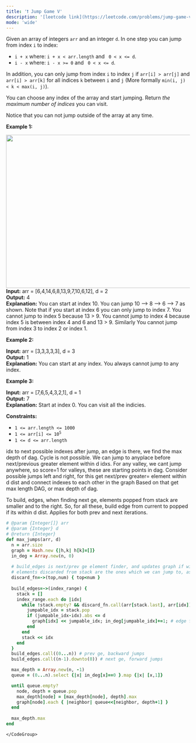 ```yaml
---
title: '❗️ Jump Game V'
description: '[leetcode link](https://leetcode.com/problems/jump-game-v/description/)'
mode: 'wide'
---
```

<Tabs>
  <Tab title="Question" icon="circle-question" iconType="regular">
    <Card>
      <p>Given an array of&nbsp;integers <code>arr</code> and an integer <code>d</code>. In one step you can jump from index <code>i</code> to index:</p>  <ul>  <li><code>i + x</code> where:&nbsp;<code>i + x &lt; arr.length</code> and <code> 0 &lt;&nbsp;x &lt;= d</code>.</li>  <li><code>i - x</code> where:&nbsp;<code>i - x &gt;= 0</code> and <code> 0 &lt;&nbsp;x &lt;= d</code>.</li> </ul>  <p>In addition, you can only jump from index <code>i</code> to index <code>j</code>&nbsp;if <code>arr[i] &gt; arr[j]</code> and <code>arr[i] &gt; arr[k]</code> for all indices <code>k</code> between <code>i</code> and <code>j</code> (More formally <code>min(i,&nbsp;j) &lt; k &lt; max(i, j)</code>).</p>  <p>You can choose any index of the array and start jumping. Return <em>the maximum number of indices</em>&nbsp;you can visit.</p>  <p>Notice that you can not jump outside of the array at any time.</p>   <p><strong class="example">Example 1:</strong></p> <img alt="" src="https://assets.leetcode.com/uploads/2020/01/23/meta-chart.jpeg" style="width: 633px; height: 419px;" />  <strong>Input:</strong> arr = [6,4,14,6,8,13,9,7,10,6,12], d = 2 <br/> <strong>Output:</strong> 4 <br/> <strong>Explanation:</strong> You can start at index 10. You can jump 10 --&gt; 8 --&gt; 6 --&gt; 7 as shown. Note that if you start at index 6 you can only jump to index 7. You cannot jump to index 5 because 13 &gt; 9. You cannot jump to index 4 because index 5 is between index 4 and 6 and 13 &gt; 9. Similarly You cannot jump from index 3 to index 2 or index 1.   <p><strong class="example">Example 2:</strong></p>   <strong>Input:</strong> arr = [3,3,3,3,3], d = 3 <br/> <strong>Output:</strong> 1 <br/> <strong>Explanation:</strong> You can start at any index. You always cannot jump to any index.   <p><strong class="example">Example 3:</strong></p>   <strong>Input:</strong> arr = [7,6,5,4,3,2,1], d = 1 <br/> <strong>Output:</strong> 7 <br/> <strong>Explanation:</strong> Start at index 0. You can visit all the indicies.     <p><strong>Constraints:</strong></p>  <ul>  <li><code>1 &lt;= arr.length &lt;= 1000</code></li>  <li><code>1 &lt;= arr[i] &lt;= 10<sup>5</sup></code></li>  <li><code>1 &lt;= d &lt;= arr.length</code></li> </ul> 
    </Card>
  </Tab>
  <Tab title="Solution" icon="lightbulb" iconType="regular" >
    <Card>
      idx to next possible indexes after jump, an edge is there, we find the max depth of dag. Cycle is not possible. We can jump to anyplace before next/previous greater element within d idxs.
For any valley, we cant jump anywhere, so score=1 for valleys, these are starting points in dag.
Consider possible jumps left and right, for this get next/prev greater= element within d dist
and connect indexes to each other in the graph
Based on that get max length DAG, or max depth of dag.

To build, edges, when finding next ge, elements popped from stack are smaller and to the right. So, for all these, build edge from current to popped if its within d dist. Applies for both prev and next iterations.
    </Card>
  <Expandable title="code">
    <CodeGroup dropdown>
```ruby title="Jump Game V" lines
# @param {Integer[]} arr
# @param {Integer} d
# @return {Integer}
def max_jumps(arr, d)
  n = arr.size
  graph = Hash.new {|h,k| h[k]=[]}
  in_deg = Array.new(n, 0)
  
  # build_edges is next/prev ge element finder, and updates graph if within reach
  # elements discarded from stack are the ones which we can jump to, as they are smaller
  discard_fn=->(top,num) { top<num }
  
  build_edges=->(index_range) {
    stack = []
    index_range.each do |idx|
      while !stack.empty? && discard_fn.call(arr[stack.last], arr[idx])
        jumpable_idx = stack.pop
        if (jumpable_idx-idx).abs <= d
          graph[idx] << jumpable_idx; in_deg[jumpable_idx]+=1; # edge from idx to popped from stack, smaller elems
        end
      end
      stack << idx
    end
  }
  build_edges.call((0...n)) # prev ge, backward jumps
  build_edges.call((n-1).downto(0)) # next ge, forward jumps

  max_depth = Array.new(n, -1)
  queue = (0...n).select {|x| in_deg[x]==0 }.map {|x| [x,1]}

  until queue.empty?
    node, depth = queue.pop
    max_depth[node] = [max_depth[node], depth].max
    graph[node].each { |neighbor| queue<<[neighbor, depth+1] }
  end
  
  max_depth.max
end
```
    </CodeGroup>
  </Expandable>
  </Tab>
</Tabs>